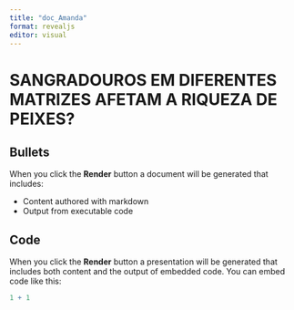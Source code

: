 ```yaml
---
title: "doc_Amanda"
format: revealjs
editor: visual
---
```


# SANGRADOUROS EM DIFERENTES MATRIZES AFETAM A RIQUEZA DE PEIXES?



## Bullets

When you click the **Render** button a document will be generated that includes:

-   Content authored with markdown
-   Output from executable code

## Code

When you click the **Render** button a presentation will be generated that includes both content and the output of embedded code. You can embed code like this:

```r
1 + 1
```
